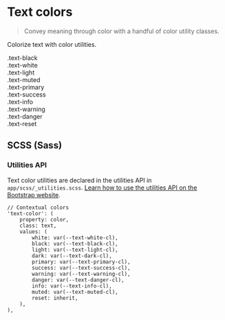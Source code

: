 
<Meta title='Utilities/Typography/Text colors' />


# Text colors

> Convey meaning through color with a handful of color utility classes.

Colorize text with color utilities.

<Canvas>
<div>
	<div class="text-black p-12">.text-black</div>
	<div class="text-white bg-dark p-12">.text-white</div>
	<div class="text-light p-12">.text-light</div>
	<div class="text-muted bg-dark p-12">.text-muted</div>
	<div class="text-primary p-12">.text-primary</div>
	<div class="text-success p-12">.text-success</div>
	<div class="text-info p-12">.text-info</div>
	<div class="text-warning p-12">.text-warning</div>
	<div class="text-danger p-12">.text-danger</div>
	<div class="text-reset p-12">.text-reset</div>
</div>
</Canvas>

## SCSS (Sass)

### Utilities API

Text color utilities are declared in the utilities API in `app/scss/_utilities.scss`.
[Learn how to use the utilities API on the Bootstrap website](https://getbootstrap.com/docs/5.1/utilities/api/#using-the-api).

```
// Contextual colors
'text-color': (
	property: color,
	class: text,
	values: (
		white: var(--text-white-cl),
		black: var(--text-black-cl),
		light: var(--text-light-cl),
		dark: var(--text-dark-cl),
		primary: var(--text-primary-cl),
		success: var(--text-success-cl),
		warning: var(--text-warning-cl),
		danger: var(--text-danger-cl),
		info: var(--text-info-cl),
		muted: var(--text-muted-cl),
		reset: inherit,
	),
),
```
